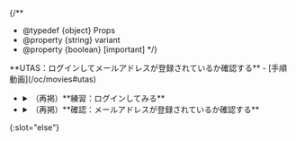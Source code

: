 
{/**
  * @typedef {object} Props
  * @property {string} variant
  * @property {boolean} [important]
  */}

<If cond={props.important}>
  **UTAS：ログインしてメールアドレスが登録されているか確認する**
  - [手順動画](/oc/movies#utas)
  <LoginAndConfirmEmail variant={props.variant} support={props.variant === "oc"} />

  - <details>
      <summary>（再掲）**練習：ログインしてみる**</summary>
      <Login variant={props.variant} support={props.variant === "oc"} />
    </details>
  - <details>
      <summary>（再掲）**確認：メールアドレスが登録されているか確認する**</summary>
      <ConfirmEmail support={props.variant === "oc"} />
    </details>
  {:slot="else"}
</If>
